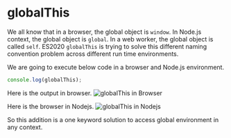 
<Layout>
<SEO title="globalThis in JavaScript" />
<JSLayout>

# globalThis

We all know that in a browser, the global object is `window`. In Node.js context, the global object is `global`. In a web worker, the global object is called `self`. ES2020 `globalThis` is trying to solve this different naming convention problem across different run time environments.

We are going to execute below code in a browser and Node.js environment.

```javascript
console.log(globalThis);
```

Here is the output in browser.
<Image src={imageGlobalThisBrowser} alt="globalThis in Browser" caption="globalThis value in browser" />

Here is the browser in Nodejs.
<Image src={imageGlobalThisNode} alt="globalThis in Nodejs" caption="globalThis value in Node.js" />

So this addition is a one keyword solution to access global environment in any context.

</JSLayout>
</Layout>
